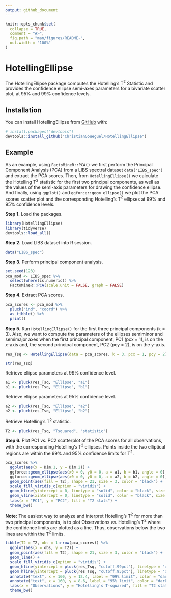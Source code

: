 ```yaml
---
output: github_document
---
```


<!-- README.md is generated from README.Rmd. Please edit that file -->

```r
knitr::opts_chunk$set(
  collapse = TRUE,
  comment = "#>",
  fig.path = "man/figures/README-",
  out.width = "100%"
)
```

# HotellingEllipse

<!-- badges: start -->
<!-- badges: end -->

The HotellingEllipse package computes the Hotelling’s T$^2$ Statistic and provides the confidence ellipse semi-axes parameters for a bivariate scatter plot, at 95% and 99% confidence levels.

## Installation

You can install HotellingEllipse from [GitHub](https://github.com/) with:

``` r
# install.packages("devtools")
devtools::install_github("ChristianGoueguel/HotellingEllipse")
```
## Example

As an example, using `FactoMineR::PCA()` we first perform the Principal Component Analysis (PCA) from a LIBS spectral dataset `data("LIBS_spec")` and extract the PCA scores. Then, from `HotellingEllipse()` we calculate the Hotelling T$^2$ statistic for the first two principal components, as well as the values of the semi-axis parameters for drawing the confidence ellipse. And finally, using `ggplot()` and `ggforce::geom_ellipse()` we plot the PCA scores scatter plot and the corresponding Hotelling's T$^2$ ellipses at 99% and 95% confidence levels.

**Step 1.** Load the packages.

```r
library(HotellingEllipse)
library(tidyverse)
devtools::load_all()
```

**Step 2.** Load LIBS dataset into R session.

```r
data("LIBS_spec")
```

**Step 3.** Perform principal component analysis.

```r
set.seed(123)
pca_mod <- LIBS_spec %>%
  select(where(is.numeric)) %>%
  FactoMineR::PCA(scale.unit = FALSE, graph = FALSE)
```

**Step 4.** Extract PCA scores.

```r
pca_scores <- pca_mod %>%
  pluck("ind", "coord") %>%
  as_tibble() %>%
  print()
```

**Step 5.** Run `HotellingEllipse()` for the first three principal components (k = 3). Also, we want to compute the parameters of the ellipses semiminor and semimajor axes when the first principal component, PC1 (pcx = 1), is on the *x*-axis and, the second principal component, PC2 (pcy = 2), is on the *y*-axis.

```r
res_Tsq <- HotellingEllipse(data = pca_scores, k = 3, pcx = 1, pcy = 2)
```

```r
str(res_Tsq)
```

Retrieve ellipse parameters at 99% confidence level.

```r
a1 <- pluck(res_Tsq, "Ellipse", "a1")
b1 <- pluck(res_Tsq, "Ellipse", "b1")
```

Retrieve ellipse parameters at 95% confidence level.

```r
a2 <- pluck(res_Tsq, "Ellipse", "a2")
b2 <- pluck(res_Tsq, "Ellipse", "b2")
```

Retrieve Hotelling's T$^2$ statistic.

```r
T2 <- pluck(res_Tsq, "Tsquared", "statistic")
```

**Step 6.** Plot PC1 *vs.* PC2 scatterplot of the PCA scores for all observations, with the corresponding Hotelling's T$^2$ ellipses. Points inside the two elliptical regions are within the 99% and 95% confidence limits for T$^2$.

```r
pca_scores %>%
  ggplot(aes(x = Dim.1, y = Dim.2)) +
  ggforce::geom_ellipse(aes(x0 = 0, y0 = 0, a = a1, b = b1, angle = 0), size = .5, linetype = "dotted") + 
  ggforce::geom_ellipse(aes(x0 = 0, y0 = 0, a = a2, b = b2, angle = 0), size = .5, linetype = "dashed") +
  geom_point(aes(fill = T2), shape = 21, size = 3, color = "black") +
  scale_fill_viridis_c(option = "viridis") +
  geom_hline(yintercept = 0, linetype = "solid", color = "black", size = .2) +
  geom_vline(xintercept = 0, linetype = "solid", color = "black", size = .2) +
  labs(x = "PC1", y = "PC2", fill = "T2 stats") +
  theme_bw()
```

**Note:** The easiest way to analyze and interpret Hotelling's T$^2$ for more than two principal components, is to plot Observations *vs.* Hotelling's T$^2$ where the confidence limits are plotted as a line. Thus, observations below the two lines are within the T$^2$ limits.

```r
tibble(T2 = T2, obs = 1:nrow(pca_scores)) %>%
  ggplot(aes(x = obs, y = T2)) +
  geom_point(aes(fill = T2), shape = 21, size = 3, color = "black") +
  geom_line() +
  scale_fill_viridis_c(option = "viridis") +
  geom_hline(yintercept = pluck(res_Tsq, "cutoff.99pct"), linetype = "dashed", color = "darkred", size = .5) +
  geom_hline(yintercept = pluck(res_Tsq, "cutoff.95pct"), linetype = "dashed", color = "darkblue", size = .5) +
  annotate("text", x = 160, y = 12.4, label = "99% limit", color = "darkred") +
  annotate("text", x = 160, y = 8.6, label = "95% limit", color = "darkblue") +
  labs(x = "Observations", y = "Hotelling's T-squared", fill = "T2 stats") +
  theme_bw()
```





